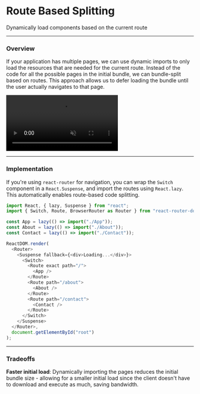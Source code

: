 
# Route Based Splitting

Dynamically load components based on the current route

---

### Overview

If your application has multiple pages, we can use dynamic imports to only load the resources that are needed for the current route. Instead of the code for all the possible pages in the initial bundle, we can bundle-split based on routes. This approach allows us to defer loading the bundle until the user actually navigates to that page.

<video
  src="https://res.cloudinary.com/dq8xfyhu4/video/upload/v1653857055/FM%20Workshop/performance-patterns/route-based-splitting/Screen_Recording_2022-05-29_at_3.43.10_PM_ufujaw.mov"
  loop
  muted
  controls
/>

---

### Implementation

If you're using `react-router` for navigation, you can wrap the `Switch` component in a `React.Suspense`, and import the routes using `React.lazy`. This automatically enables route-based code splitting.

```js
import React, { lazy, Suspense } from "react";
import { Switch, Route, BrowserRouter as Router } from "react-router-dom";

const App = lazy(() => import("./App"));
const About = lazy(() => import("./About"));
const Contact = lazy(() => import("./Contact"));

ReactDOM.render(
  <Router>
    <Suspense fallback={<div>Loading...</div>}>
      <Switch>
        <Route exact path="/">
          <App />
        </Route>
        <Route path="/about">
          <About />
        </Route>
        <Route path="/contact">
          <Contact />
        </Route>
      </Switch>
    </Suspense>
  </Router>,
  document.getElementById("root")
);
```

<StackBlitz name="node-yykser" openFile="src/index.js" />

---

### Tradeoffs

<Callout type="green">
  <b>Faster initial load</b>: Dynamically importing the pages reduces the
  initial bundle size - allowing for a smaller initial load since the client
  doesn't have to download and execute as much, saving bandwidth.
</Callout>
